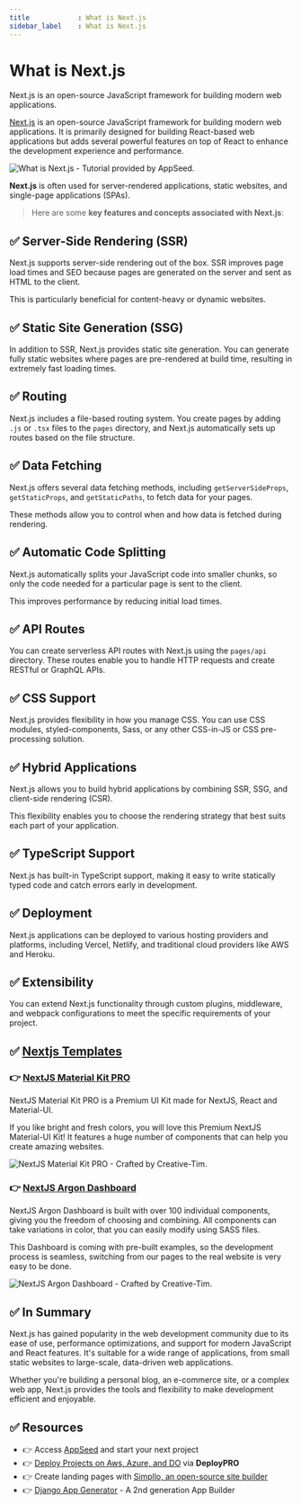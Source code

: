 ```yaml
---
title            : What is Next.js
sidebar_label    : What is Next.js
---
```


# What is Next.js

<SubHeading>Next.js is an open-source JavaScript framework for building modern web applications.</SubHeading>

[Next.js](https://nextjs.org/) is an open-source JavaScript framework for building modern web applications. 
It is primarily designed for building React-based web applications but adds several powerful features on top of React to enhance the development experience and performance. 

![What is Next.js - Tutorial provided by AppSeed.](https://github-production-user-asset-6210df.s3.amazonaws.com/51070104/270271822-7d508468-319c-4576-90d3-45e6a54a16d4.jpg) 

**Next.js** is often used for server-rendered applications, static websites, and single-page applications (SPAs).

> Here are some **key features and concepts associated with Next.js**:

## ✅ **Server-Side Rendering (SSR)** 

Next.js supports server-side rendering out of the box. SSR improves page load times and SEO because pages are generated on the server and sent as HTML to the client. 

This is particularly beneficial for content-heavy or dynamic websites.

## ✅ **Static Site Generation (SSG)** 

In addition to SSR, Next.js provides static site generation. You can generate fully static websites where pages are pre-rendered at build time, resulting in extremely fast loading times.

## ✅ **Routing** 

Next.js includes a file-based routing system. You create pages by adding `.js` or `.tsx` files to the `pages` directory, and Next.js automatically sets up routes based on the file structure.

## ✅ **Data Fetching** 

Next.js offers several data fetching methods, including `getServerSideProps`, `getStaticProps`, and `getStaticPaths`, to fetch data for your pages. 

These methods allow you to control when and how data is fetched during rendering.

## ✅ **Automatic Code Splitting** 

Next.js automatically splits your JavaScript code into smaller chunks, so only the code needed for a particular page is sent to the client. 

This improves performance by reducing initial load times.

## ✅ **API Routes** 

You can create serverless API routes with Next.js using the `pages/api` directory. These routes enable you to handle HTTP requests and create RESTful or GraphQL APIs.

## ✅ **CSS Support** 

Next.js provides flexibility in how you manage CSS. You can use CSS modules, styled-components, Sass, or any other CSS-in-JS or CSS pre-processing solution.

## ✅ **Hybrid Applications** 

Next.js allows you to build hybrid applications by combining SSR, SSG, and client-side rendering (CSR). 

This flexibility enables you to choose the rendering strategy that best suits each part of your application.

## ✅ **TypeScript Support** 

Next.js has built-in TypeScript support, making it easy to write statically typed code and catch errors early in development.

## ✅ **Deployment** 

Next.js applications can be deployed to various hosting providers and platforms, including Vercel, Netlify, and traditional cloud providers like AWS and Heroku.

## ✅ **Extensibility** 

You can extend Next.js functionality through custom plugins, middleware, and webpack configurations to meet the specific requirements of your project.

## ✅ [Nextjs Templates](https://www.creative-tim.com/templates/nextjs?AFFILIATE=128200)

### 👉 [NextJS Material Kit PRO](https://www.creative-tim.com/product/nextjs-material-kit-pro?AFFILIATE=128200)

NextJS Material Kit PRO is a Premium UI Kit made for NextJS, React and Material-UI.

If you like bright and fresh colors, you will love this Premium NextJS Material-UI Kit! It features a huge number of components that can help you create amazing websites.

![NextJS Material Kit PRO - Crafted by Creative-Tim.](https://github-production-user-asset-6210df.s3.amazonaws.com/51070104/270279403-aa10691d-b189-4571-b24c-2af655413127.png)

### 👉 [NextJS Argon Dashboard](https://www.creative-tim.com/product/nextjs-argon-dashboard?AFFILIATE=128200)

NextJS Argon Dashboard is built with over 100 individual components, giving you the freedom of choosing and combining. All components can take variations in color, that you can easily modify using SASS files.

This Dashboard is coming with pre-built examples, so the development process is seamless, switching from our pages to the real website is very easy to be done.

![NextJS Argon Dashboard - Crafted by Creative-Tim.](https://github-production-user-asset-6210df.s3.amazonaws.com/51070104/270279944-99cc95ed-dad5-45bb-bbaf-8bf6cd9bd732.png)

## ✅ In Summary

Next.js has gained popularity in the web development community due to its ease of use, performance optimizations, and support for modern JavaScript and React features. 
It's suitable for a wide range of applications, from small static websites to large-scale, data-driven web applications. 

Whether you're building a personal blog, an e-commerce site, or a complex web app, Next.js provides the tools and flexibility to make development efficient and enjoyable.

## ✅ Resources

- 👉 Access [AppSeed](https://appseed.us/) and start your next project
- 👉 [Deploy Projects on Aws, Azure, and DO](https://www.docs.deploypro.dev/) via **DeployPRO**
- 👉 Create landing pages with [Simpllo, an open-source site builder](https://www.simpllo.com/)
- 👉 [Django App Generator](https://app-generator.dev/django/) - A 2nd generation App Builder
